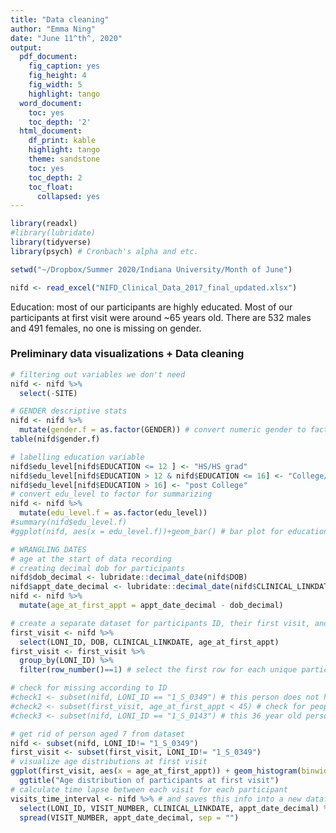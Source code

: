 ```yaml
---
title: "Data cleaning"
author: "Emma Ning"
date: "June 11^th^, 2020"
output:
  pdf_document:
    fig_caption: yes
    fig_height: 4
    fig_width: 5
    highlight: tango
  word_document:
    toc: yes
    toc_depth: '2'
  html_document:
    df_print: kable
    highlight: tango
    theme: sandstone
    toc: yes
    toc_depth: 2
    toc_float:
      collapsed: yes
---
```


```r
library(readxl)
#library(lubridate)
library(tidyverse)
library(psych) # Cronbach's alpha and etc.

setwd("~/Dropbox/Summer 2020/Indiana University/Month of June")

nifd <- read_excel("NIFD_Clinical_Data_2017_final_updated.xlsx")
```

Education: most of our participants are highly educated.
Most of our participants at first visit were around ~65 years old.
There are 532 males and 491 females, no one is missing on gender.


### Preliminary data visualizations + Data cleaning
```r
# filtering out variables we don't need
nifd <- nifd %>% 
  select(-SITE)

# GENDER descriptive stats
nifd <- nifd %>% 
  mutate(gender.f = as.factor(GENDER)) # convert numeric gender to factor
table(nifd$gender.f)

# labelling education variable
nifd$edu_level[nifd$EDUCATION <= 12 ] <- "HS/HS grad"
nifd$edu_level[nifd$EDUCATION > 12 & nifd$EDUCATION <= 16] <- "College/College grad"
nifd$edu_level[nifd$EDUCATION > 16] <- "post College"
# convert edu_level to factor for summarizing
nifd <- nifd %>% 
  mutate(edu_level.f = as.factor(edu_level))
#summary(nifd$edu_level.f)
#ggplot(nifd, aes(x = edu_level.f))+geom_bar() # bar plot for education

# WRANGLING DATES
# age at the start of data recording
# creating decimal dob for participants
nifd$dob_decimal <- lubridate::decimal_date(nifd$DOB)
nifd$appt_date_decimal <- lubridate::decimal_date(nifd$CLINICAL_LINKDATE)
nifd <- nifd %>% 
  mutate(age_at_first_appt = appt_date_decimal - dob_decimal)

# create a separate dataset for participants ID, their first visit, and their age
first_visit <- nifd %>% 
  select(LONI_ID, DOB, CLINICAL_LINKDATE, age_at_first_appt)
first_visit <- first_visit %>% 
  group_by(LONI_ID) %>% 
  filter(row_number()==1) # select the first row for each unique participant ID (their 1st visit)

# check for missing according to ID
#check1 <- subset(nifd, LONI_ID == "1_S_0349") # this person does not have anything
#check2 <- subset(first_visit, age_at_first_appt < 45) # check for people aged under 45 at first visit
#check3 <- subset(nifd, LONI_ID == "1_S_0143") # this 36 year old person has data, keep

# get rid of person aged 7 from dataset
nifd <- subset(nifd, LONI_ID!= "1_S_0349")
first_visit <- subset(first_visit, LONI_ID!= "1_S_0349")
# visualize age distributions at first visit
ggplot(first_visit, aes(x = age_at_first_appt)) + geom_histogram(binwidth = 2) + 
  ggtitle("Age distribution of participants at first visit") 
# calculate time lapse between each visit for each participant
visits_time_interval <- nifd %>% # and saves this info into a new dataframe
  select(LONI_ID, VISIT_NUMBER, CLINICAL_LINKDATE, appt_date_decimal) %>% 
  spread(VISIT_NUMBER, appt_date_decimal, sep = "")


```


